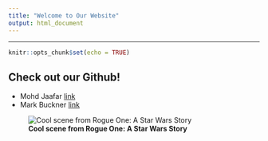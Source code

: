 ```yaml
---
title: "Welcome to Our Website"
output: html_document
---
```

***
```r
knitr::opts_chunk$set(echo = TRUE)
```

## Check out our Github!

* Mohd Jaafar [link](https://github.com/azwanjaafar)
* Mark Buckner [link](https://github.com/bcknr)

![**Cool scene from Rogue One: A Star Wars Story**](https://i.pinimg.com/originals/c4/f1/78/c4f17879094617f094107f3a83838d3e.gif)
